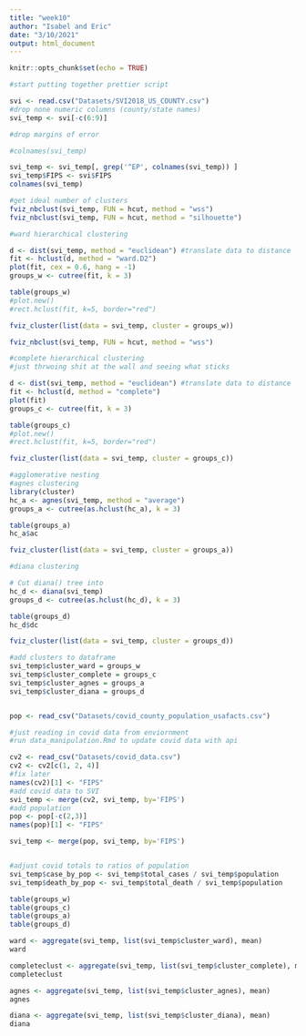 ```yaml
---
title: "week10"
author: "Isabel and Eric"
date: "3/10/2021"
output: html_document
---
```


```r
knitr::opts_chunk$set(echo = TRUE)
```

```r
#start putting together prettier script 

svi <- read.csv("Datasets/SVI2018_US_COUNTY.csv")
#drop none numeric columns (county/state names)
svi_temp <- svi[-c(6:9)]

#drop margins of error 

#colnames(svi_temp)

svi_temp <- svi_temp[, grep('^EP', colnames(svi_temp)) ]
svi_temp$FIPS <- svi$FIPS
colnames(svi_temp)
```

```r
#get ideal number of clusters 
fviz_nbclust(svi_temp, FUN = hcut, method = "wss")
fviz_nbclust(svi_temp, FUN = hcut, method = "silhouette")

```


```r
#ward hierarchical clustering 

d <- dist(svi_temp, method = "euclidean") #translate data to distance
fit <- hclust(d, method = "ward.D2")
plot(fit, cex = 0.6, hang = -1)
groups_w <- cutree(fit, k = 3)

table(groups_w)
#plot.new()
#rect.hclust(fit, k=5, border="red")
```




```r
fviz_cluster(list(data = svi_temp, cluster = groups_w))
```


```r
fviz_nbclust(svi_temp, FUN = hcut, method = "wss")

#complete hierarchical clustering 
#just thrwoing shit at the wall and seeing what sticks

d <- dist(svi_temp, method = "euclidean") #translate data to distance
fit <- hclust(d, method = "complete")
plot(fit)
groups_c <- cutree(fit, k = 3)

table(groups_c)
#plot.new()
#rect.hclust(fit, k=5, border="red")

fviz_cluster(list(data = svi_temp, cluster = groups_c))


```

```r
#agglomerative nesting 
#agnes clustering 
library(cluster)
hc_a <- agnes(svi_temp, method = "average")
groups_a <- cutree(as.hclust(hc_a), k = 3)

table(groups_a)
hc_a$ac

fviz_cluster(list(data = svi_temp, cluster = groups_a))

```



```r
#diana clustering

# Cut diana() tree into 
hc_d <- diana(svi_temp)
groups_d <- cutree(as.hclust(hc_d), k = 3)

table(groups_d)
hc_d$dc

fviz_cluster(list(data = svi_temp, cluster = groups_d))

```


```r
#add clusters to dataframe 
svi_temp$cluster_ward = groups_w
svi_temp$cluster_complete = groups_c
svi_temp$cluster_agnes = groups_a
svi_temp$cluster_diana = groups_d


pop <- read_csv("Datasets/covid_county_population_usafacts.csv")

#just reading in covid data from enviornment 
#run data_manipulation.Rmd to update covid data with api 

cv2 <- read_csv("Datasets/covid_data.csv")
cv2 <- cv2[c(1, 2, 4)]
#fix later
names(cv2)[1] <- "FIPS"
#add covid data to SVI
svi_temp <- merge(cv2, svi_temp, by='FIPS') 
#add population
pop <- pop[-c(2,3)]
names(pop)[1] <- "FIPS"

svi_temp <- merge(pop, svi_temp, by='FIPS') 


#adjust covid totals to ratios of population
svi_temp$case_by_pop <- svi_temp$total_cases / svi_temp$population
svi_temp$death_by_pop <- svi_temp$total_death / svi_temp$population
```


```r
table(groups_w)
table(groups_c)
table(groups_a)
table(groups_d)
```


```r
ward <- aggregate(svi_temp, list(svi_temp$cluster_ward), mean)
ward
```

```r
completeclust <- aggregate(svi_temp, list(svi_temp$cluster_complete), mean)
completeclust
```


```r
agnes <- aggregate(svi_temp, list(svi_temp$cluster_agnes), mean)
agnes
```


```r
diana <- aggregate(svi_temp, list(svi_temp$cluster_diana), mean)
diana
```




